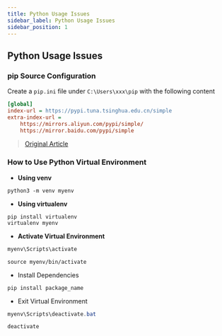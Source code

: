 ```yaml
---
title: Python Usage Issues
sidebar_label: Python Usage Issues
sidebar_position: 1
---
```


## Python Usage Issues

### pip Source Configuration 

Create a `pip.ini` file under `C:\Users\xxx\pip` with the following content


```ini
[global]
index-url = https://pypi.tuna.tsinghua.edu.cn/simple
extra-index-url =
    https://mirrors.aliyun.com/pypi/simple/
    https://mirror.baidu.com/pypi/simple
```

> [Original Article](https://zhuanlan.zhihu.com/p/623325525?utm_id=0&wd=&eqid=f10d0e060019cf940000000665767cd2)

### How to Use Python Virtual Environment

- **Using venv**

```shell
python3 -m venv myenv
```

- **Using virtualenv**

```shell
pip install virtualenv
virtualenv myenv
```

- **Activate Virtual Environment**


<Tabs>
<TabItem value="windows">

```powershell
myenv\Scripts\activate
```

</TabItem>

<TabItem value="macOS or Linux">

```shell
source myenv/bin/activate
```

</TabItem>
</Tabs>

- Install Dependencies

```shell
pip install package_name
```

- Exit Virtual Environment

  

<Tabs>
<TabItem value="windows">

```powershell
myenv\Scripts\deactivate.bat
```

</TabItem>

<TabItem value="macOS or Linux">

```shell
deactivate
```

</TabItem>
</Tabs>

